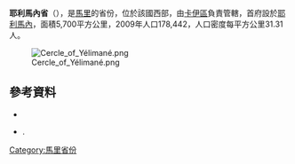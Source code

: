 '''耶利馬內省'''（{{lang-fr|Cercle de Yélimané}}），是[[馬里|馬里]]的省份，位於該國西部，由[[卡伊區|卡伊區]]負責管轄，首府設於[[耶利馬內|耶利馬內]]，面積5,700平方公里，2009年人口178,442，人口密度每平方公里31.31人。

[[Image:Cercle_of_Yélimané.png|right]]

==參考資料==
*{{citation | url=http://instat.gov.ml/documentation/kayes.pdf | publisher=République de Mali: Institut National de la Statistique | title=Resultats Provisoires RGPH 2009 (Région de Kayes) | language=fr | accessdate=2015-07-10 | archive-date=2012-09-19 | archive-url=https://www.webcitation.org/6AnXrhnbD?url=http://instat.gov.ml/documentation/kayes.pdf | dead-url=no }}
*{{citation | title=Synthèsis des Plan de Securité Alimentaire des Communes du Cercle de Yélimané 2007-2011 | publisher=Commissariat à la Sécurité Alimentaire, République du Mali, USAID-Mali | year=2007 | url=http://www.aec.msu.edu/fs2/mali_fd_strtgy/plans/kayes/yelimane/psa_cercle_yelimane.pdf | language=fr | deadurl=yes | archiveurl=https://web.archive.org/web/20110726134501/http://www.aec.msu.edu/fs2/mali_fd_strtgy/plans/kayes/yelimane/psa_cercle_yelimane.pdf | archivedate=2011年7月26日 | df= }}.

{{coord|15|05|N|10|35|W|dim:120000_region:ML-1_type:adm2nd_source:dewiki|display=title}}

{{卡伊區}}

[[Category:馬里省份|Category:馬里省份]]


{{Mali-geo-stub}}